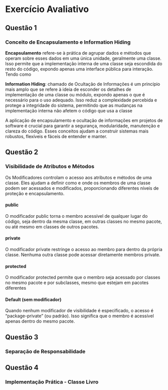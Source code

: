 

::: progress
::: {.progress-bar style="width: 100%;"}
:::
:::


# Exercício Avaliativo

## Questão 1
### Conceito de Encapsulamento e Information Hiding

**Encapsulamento** refere-se à prática de agrupar dados e métodos que operam sobre esses dados em uma única unidade, geralmente uma classe. Isso permite que a implementação interna de uma classe seja escondida do resto do código, expondo apenas uma interface pública para interação. Tendo como


**Information Hiding**: chamado de Ocultação de Informações é um princípio mais amplo que se refere à ideia de esconder os detalhes de implementação de uma classe ou módulo, expondo apenas o que é necessário para o uso adequado. Isso reduz a complexidade percebida e protege a integridade do sistema, permitindo que as mudanças na implementação interna não afetem o código que usa a classe


A aplicação de encapsulamento e ocultação de informações em projetos de software é crucial para garantir a segurança, modularidade, manutenção e clareza do código. Esses conceitos ajudam a construir sistemas mais robustos, flexíveis e fáceis de entender e manter.


::: progress
::: {.progress-bar style="width: 100%;"}
:::
:::


## Questão 2
### Visibilidade de Atributos e Métodos

Os Modificadores controlam o acesso aos atributos e métodos de uma classe. Eles ajudam a definir como e onde os membros de uma classe podem ser acessados e modificados, proporcionando diferentes níveis de proteção e encapsulamento. 


#### public

O modificador public torna o membro acessível de qualquer lugar do código, seja dentro da mesma classe, em outras classes no mesmo pacote, ou até mesmo em classes de outros pacotes.


#### private 

O modificador private restringe o acesso ao membro para dentro da própria classe. Nenhuma outra classe pode acessar diretamente membros private.


#### protected

O modificador protected permite que o membro seja acessado por classes no mesmo pacote e por subclasses, mesmo que estejam em pacotes diferentes


#### Default (sem modificador)

Quando nenhum modificador de visibilidade é especificado, o acesso é "package-private" (ou padrão). Isso significa que o membro é acessível apenas dentro do mesmo pacote.



::: progress
::: {.progress-bar style="width: 100%;"}
:::
:::


## Questão 3
### Separação de Responsabilidade





::: progress
::: {.progress-bar style="width: 100%;"}
:::
:::



## Questão 4
### Implementação Prática - Classe Livro







::: progress
::: {.progress-bar style="width: 100%;"}
:::
:::










